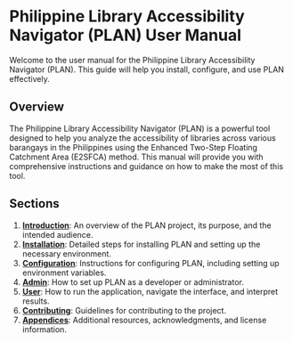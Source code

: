 # Philippine Library Accessibility Navigator (PLAN) User Manual

Welcome to the user manual for the Philippine Library Accessibility Navigator (PLAN). This guide will help you install, configure, and use PLAN effectively.

## Overview

The Philippine Library Accessibility Navigator (PLAN) is a powerful tool designed to help you analyze the accessibility of libraries across various barangays in the Philippines using the Enhanced Two-Step Floating Catchment Area (E2SFCA) method. This manual will provide you with comprehensive instructions and guidance on how to make the most of this tool.

## Sections

1. **[Introduction](introduction.qmd)**: An overview of the PLAN project, its purpose, and the intended audience.
2. **[Installation](installation.qmd)**: Detailed steps for installing PLAN and setting up the necessary environment.
3. **[Configuration](configuration.qmd)**: Instructions for configuring PLAN, including setting up environment variables.
4. **[Admin](admin.qmd)**: How to set up PLAN as a developer or administrator.
5. **[User](user.qmd)**: How to run the application, navigate the interface, and interpret results.
6. **[Contributing](contributing.qmd)**: Guidelines for contributing to the project.
7. **[Appendices](appendices.qmd)**: Additional resources, acknowledgments, and license information.
